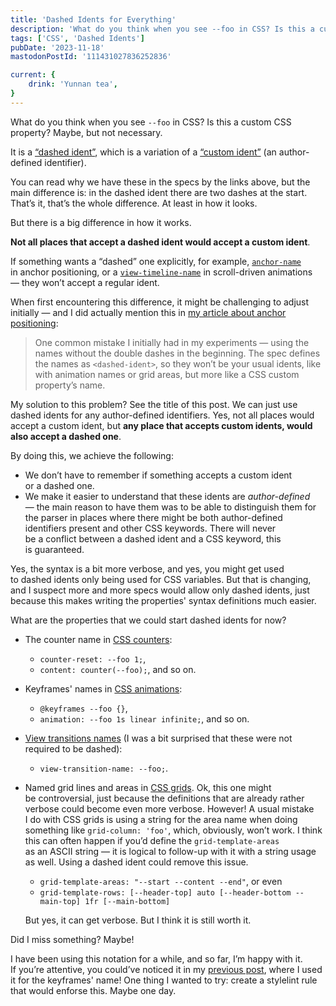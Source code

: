 ```yaml
---
title: 'Dashed Idents for Everything'
description: 'What do you think when you see --foo in CSS? Is this a custom CSS property? Maybe, but not necessary. It is a “dashed ident”, which is a variation of a “custom ident” (an author-defined identifier). In this post, I would explain why I’ve decided to always use one, but not the other, and would recommend you to do so as well.'
tags: ['CSS', 'Dashed Idents']
pubDate: '2023-11-18'
mastodonPostId: '111431027836252836'

current: {
	drink: 'Yunnan tea',
}
---
```


What do you think when you see `--foo` in CSS? Is this a custom CSS property? Maybe, but not necessary.

It is a [“dashed ident”](https://www.w3.org/TR/css-values-4/#dashed-idents), which is a variation of a [“custom ident”](https://www.w3.org/TR/css-values-4/#custom-idents) (an author-defined identifier).

You can read why we have these in the specs by the links above, but the main difference is: in the dashed ident there are two dashes at the start. That’s it, that’s the whole difference. At least in how it looks.

But there is a big difference in how it works.

**Not all places that accept a dashed ident would accept a custom ident**.

If something wants a “dashed” one explicitly, for example, [`anchor-name`](https://drafts.csswg.org/css-anchor-position-1/#name) in anchor positioning, or a [`view-timeline-name`](https://drafts.csswg.org/css-anchor-position-1/#name) in scroll-driven animations — they won’t accept a regular ident.

When first encountering this difference, it might be challenging to adjust initially — and I did actually mention this in [my article about anchor positioning](https://kizu.dev/anchor-positioning-experiments/):

> One common mistake I initially had in my experiments — using the names without the double dashes in the beginning. The spec defines the names as `<dashed-ident>`, so they won’t be your usual idents, like with animation names or grid areas, but more like a CSS custom property’s name.

My solution to this problem? See the title of this post. We can just use dashed idents for any author-defined identifiers. Yes, not all places would accept a custom ident, but **any place that accepts custom idents, would also accept a dashed one**.

By doing this, we achieve the following:

- We don’t have to remember if something accepts a custom ident or a dashed one.
- We make it easier to understand that these idents are _author-defined_ — the main reason to have them was to be able to distinguish them for the parser in places where there might be both author-defined identifiers present and other CSS keywords. There will never be a conflict between a dashed ident and a CSS keyword, this is guaranteed.

Yes, the syntax is a bit more verbose, and yes, you might get used to dashed idents only being used for CSS variables. But that is changing, and I suspect more and more specs would allow only dashed idents, just because this makes writing the properties' syntax definitions much easier.

What are the properties that we could start dashed idents for now?

- The counter name in [CSS counters](https://drafts.csswg.org/css-lists/#auto-numbering):
	- `counter-reset: --foo 1;`,
	- `content: counter(--foo);`, and so on.

- Keyframes' names in [CSS animations](https://drafts.csswg.org/css-animations/#keyframes):
	- `@keyframes --foo {}`,
	- `animation: --foo 1s linear infinite;`, and so on.

- [View transitions names](https://drafts.csswg.org/css-view-transitions/#view-transition-name-prop) (I was a bit surprised that these were not required to be dashed):
	- `view-transition-name: --foo;`.

- Named grid lines and areas in [CSS grids](https://drafts.csswg.org/css-grid/). Ok, this one might be controversial, just because the definitions that are already rather verbose could become even more verbose. However! A usual mistake I do with CSS grids is using a string for the area name when doing something like `grid-column: 'foo'`, which, obviously, won’t work. I think this can often happen if you’d define the `grid-template-areas` as an ASCII string — it is logical to follow-up with it with a string usage as well. Using a dashed ident could remove this issue.

	- `grid-template-areas: "--start --content --end"`, or even
	- `grid-template-rows: [--header-top] auto [--header-bottom --main-top] 1fr [--main-bottom]`

	But yes, it can get verbose. But I think it is still worth it.

Did I miss something? Maybe!

I have been using this notation for a while, and so far, I’m happy with it. If you’re attentive, you could’ve noticed it in my [previous post](/snappy-scroll-start/), where I used it for the keyframes' name! One thing I wanted to try: create a stylelint rule that would enforse this. Maybe one day.
